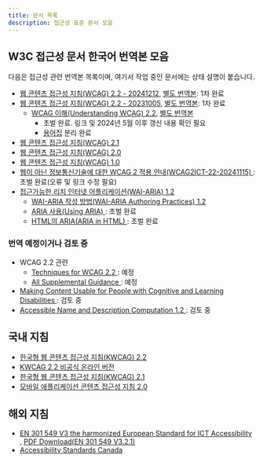 ```yaml
---
title: 문서 목록
description: 접근성 표준 문서 모음
---
```




## W3C 접근성 문서 한국어 번역본 모음

다음은 접근성 관련 번역본 목록이며, 여기서 작업 중인 문서에는 상태 설명이 붙습니다.

*   [웹 콘텐츠 접근성 지침(WCAG) 2.2 - 20241212](../wcag2), [별도 번역본<Icon name="external" label="외부 링크" />](https://a11ykr.github.io/wcag22/): 1차 완료
*   [웹 콘텐츠 접근성 지침(WCAG) 2.2 - 20231005](../wcag2/231005/), [별도 번역본<Icon name="external" label="외부 링크" />](https://a11ykr.github.io/wcag22/20231005.html): 1차 완료
    *   [WCAG 이해(Understanding WCAG) 2.2](../wcag2/understanding/), [별도 번역본<Icon name="external" label="외부 링크" />](https://a11ykr.github.io/wai/wcag22/understanding/)
        * 초벌 완료. 링크 및 2024년 5월 이후 갱신 내용 확인 필요
        * [용어집](../glossary/abbreviation/) 분리 완료
*   [웹 콘텐츠 접근성 지침(WCAG) 2.1 <Icon name="external" label="외부 링크" />](http://www.kwacc.or.kr/WAI/wcag21/)
*   [웹 콘텐츠 접근성 지침(WCAG) 2.0 <Icon name="external" label="외부 링크" />](https://web.archive.org/web/20121107021930/http://archi.ssu.ac.kr/WCAG20/)
*   [웹 콘텐츠 접근성 지침(WCAG) 1.0 <Icon name="external" label="외부 링크" />](https://web.archive.org/web/20110907032914/https://www.gregshin.pe.kr/wcag/wai-pageauth.html)
*   [웹이 아닌 정보통신기술에 대한 WCAG 2 적용 안내(WCAG2ICT-22-20241115) <Icon name="external" label="외부 링크" />](https://a11ykr.github.io/wcag2ict-22/): 초벌 완료(오류 및 링크 수정 필요)
*   [접근가능한 리치 인터넷 어플리케이션(WAI-ARIA) 1.2 <Icon name="external" label="외부 링크" />](https://mulder21c.github.io/aria/)
    *   [WAI-ARIA 작성 방법(WAI-ARIA Authoring Practices) 1.2 <Icon name="external" label="외부 링크" />](https://mulder21c.github.io/aria-practices/)
    *   [ARIA 사용(Using ARIA) <Icon name="external" label="외부 링크" />](https://a11ykr.github.io/using-aria/WD-20180927/): 초벌 완료
    *   [HTML의 ARIA(ARIA in HTML) <Icon name="external" label="외부 링크" />](https://a11ykr.github.io/html-aria/): 초벌 완료

### 번역 예정이거나 검토 중

*   WCAG 2.2 관련
    *   [Techniques for WCAG 2.2 <Icon name="external" label="외부 링크" />](https://www.w3.org/WAI/WCAG22/Techniques/): 예정
    *   [All Supplemental Guidance <Icon name="external" label="외부 링크" />](https://www.w3.org/WAI/WCAG2/supplemental/): 예정
*   [Making Content Usable for People with Cognitive and Learning Disabilities <Icon name="external" label="외부 링크" />](https://www.w3.org/TR/coga-usable/): 검토 중
*   [Accessible Name and Description Computation 1.2 <Icon name="external" label="외부 링크" />](https://w3c.github.io/accname/): 검토 중

## 국내 지침

*   [한국형 웹 콘텐츠 접근성 지침(KWCAG) 2.2 <Icon name="external" label="외부 링크" />](https://www.rra.go.kr/ko/reference/kcsList_view.do?nb_seq=5247&cpage=1&nb_type=6&kcs_select0=ALL&kcs_select1=ALL&kcs_select2=%C1%A4%BA%B8%B1%E2%BC%FA&searchCon=nb_name&searchTxt=%C1%A2%B1%D9%BC%BA)
*   [KWCAG 2.2 비공식 온라인 버전](https://a11ykr.github.io/kwcag22/)
*   [한국형 웹 콘텐츠 접근성 지침(KWCAG) 2.1 <Icon name="external" label="외부 링크" />](https://www.rra.go.kr/ko/reference/kcsList_view.do?nb_seq=1348&cpage=1&nb_type=6&kcs_select0=ALL&kcs_select1=ALL&kcs_select2=%C1%A4%BA%B8%B1%E2%BC%FA&searchCon=nb_name&searchTxt=%C1%A2%B1%D9%BC%BA)
*   [모바일 애플리케이션 콘텐츠 접근성 지침 2.0 <Icon name="external" label="외부 링크" />](https://www.rra.go.kr/ko/reference/kcsList_view.do?nb_seq=1930&cpage=1&nb_type=6&kcs_select0=ALL&kcs_select1=ALL&kcs_select2=ALL&searchCon=nb_name&searchTxt=%C1%A2%B1%D9%BC%BA)


## 해외 지침

*   [EN 301 549 V3 the harmonized European Standard for ICT Accessibility <Icon name="external" label="외부 링크" />](https://www.etsi.org/human-factors-accessibility/en-301-549-v3-the-harmonized-european-standard-for-ict-accessibility), [PDF Download(EN 301 549 V3.2.1)](https://www.etsi.org/deliver/etsi_en/301500_301599/301549/03.02.01_60/en_301549v030201p.pdf)
*   [Accessibility Standards Canada <Icon name="external" label="외부 링크" />](https://accessible.canada.ca/)